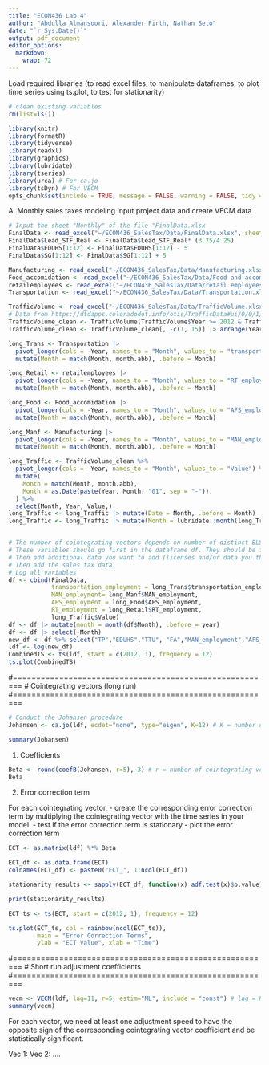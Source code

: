 ```yaml
---
title: "ECON436 Lab 4"
author: "Abdulla Almansoori, Alexander Firth, Nathan Seto"
date: "`r Sys.Date()`"
output: pdf_document
editor_options: 
  markdown: 
    wrap: 72
---
```


Load required libraries (to read excel files, to manipulate dataframes, to plot time series using ts.plot, to test for stationarity)

```r

# clean existing variables
rm(list=ls())

library(knitr)
library(formatR)
library(tidyverse)
library(readxl)
library(graphics)
library(lubridate)
library(tseries)
library(urca) # For ca.jo
library(tsDyn) # For VECM
opts_chunk$set(include = TRUE, message = FALSE, warning = FALSE, tidy = TRUE)
```


A. Monthly sales taxes modeling
Input project data and create VECM data

```r
# Input the sheet "Monthly" of the file "FinalData.xlsx
FinalData <- read_excel("~/ECON436_SalesTax/Data/FinalData.xlsx", sheet = 1)
FinalData$Lead_STF_Real <- FinalData$Lead_STF_Real* (3.75/4.25)
FinalData$EDUHS[1:12] <- FinalData$EDUHS[1:12] - 5
FinalData$SG[1:12] <- FinalData$SG[1:12] + 5

Manufacturing <- read_excel("~/ECON436_SalesTax/Data/Manufacturing.xlsx")
Food_accomidation <- read_excel("~/ECON436_SalesTax/Data/Food and accomidation.xlsx")
retailemployees <- read_excel("~/ECON436_SalesTax/Data/retail employees.xlsx")
Transportation <- read_excel("~/ECON436_SalesTax/Data/Transportation.xlsx")

TrafficVolume <- read_excel("~/ECON436_SalesTax/Data/TrafficVolume.xlsx") 
# Data from https://dtdapps.coloradodot.info/otis/TrafficData#ui/0/0/1/station/000127/criteria/27425//false/true/
TrafficVolume_clean <- TrafficVolume[TrafficVolume$Year >= 2012 & TrafficVolume$Year <= 2024, ]
TrafficVolume_clean <- TrafficVolume_clean[, -c(1, 15)] |> arrange(Year)

long_Trans <- Transportation |> 
  pivot_longer(cols = -Year, names_to = "Month", values_to = "transportation_employment") |> 
  mutate(Month = match(Month, month.abb), .before = Month)

long_Retail <- retailemployees |> 
  pivot_longer(cols = -Year, names_to = "Month", values_to = "RT_employment") |> 
  mutate(Month = match(Month, month.abb), .before = Month)

long_Food <- Food_accomidation |> 
  pivot_longer(cols = -Year, names_to = "Month", values_to = "AFS_employment") |> 
  mutate(Month = match(Month, month.abb), .before = Month)

long_Manf <- Manufacturing |> 
  pivot_longer(cols = -Year, names_to = "Month", values_to = "MAN_employment") |> 
  mutate(Month = match(Month, month.abb), .before = Month)

long_Traffic <- TrafficVolume_clean %>%
  pivot_longer(cols = -Year, names_to = "Month", values_to = "Value") %>%
  mutate(
    Month = match(Month, month.abb),
    Month = as.Date(paste(Year, Month, "01", sep = "-")),
  ) %>%
  select(Month, Year, Value,)
long_Traffic <- long_Traffic |> mutate(Date = Month, .before = Month)
long_Traffic <- long_Traffic |> mutate(Month = lubridate::month(long_Traffic$Date))


# The number of cointegrating vectors depends on number of distinct BLS categories that you think are determined by the economic conditions of Larimer county.
# These variables should go first in the dataframe df. They should be followed by the variables that are driven state or country-level conditions.
# Then add additional data you want to add (licenses and/or data you think is cointegrated with the sales tax data).
# Then add the sales tax data.
# Log all variables
df <- cbind(FinalData, 
            transportation_employment = long_Trans$transportation_employment, 
            MAN_employment= long_Manf$MAN_employment, 
            AFS_employment = long_Food$AFS_employment, 
            RT_employment = long_Retail$RT_employment,
            long_Traffic$Value)
df <- df |> mutate(month = month(df$Month), .before = year)
df <- df |> select(-Month)
new_df <- df %>% select("TP","EDUHS","TTU", "FA","MAN_employment","AFS_employment","RT_employment","long_Traffic$Value" )
ldf <- log(new_df)
CombinedTS <- ts(ldf, start = c(2012, 1), frequency = 12)
ts.plot(CombinedTS)
```


#========================================================
# Cointegrating vectors (long run)
#========================================================

```r
# Conduct the Johansen procedure
Johansen <- ca.jo(ldf, ecdet="none", type="eigen", K=12) # K = number of periods in a year (4 if quarterly data, 12 if monthly data)

summary(Johansen)
```

1. Coefficients
```r
Beta <- round(coefB(Johansen, r=5), 3) # r = number of cointegrating vectors
Beta
```


2. Error correction term

For each cointegrating vector, 
- create the corresponding error correction term by multiplying the cointegrating vector with the time series in your model.
- test if the error correction term is stationary
- plot the error correction term

```r
ECT <- as.matrix(ldf) %*% Beta

ECT_df <- as.data.frame(ECT)
colnames(ECT_df) <- paste0("ECT_", 1:ncol(ECT_df))

stationarity_results <- sapply(ECT_df, function(x) adf.test(x)$p.value)

print(stationarity_results)

ECT_ts <- ts(ECT, start = c(2012, 1), frequency = 12) 

ts.plot(ECT_ts, col = rainbow(ncol(ECT_ts)), 
        main = "Error Correction Terms",
        ylab = "ECT Value", xlab = "Time")

```

#========================================================
# Short run adjustment coefficients
#========================================================

```r
vecm <- VECM(ldf, lag=11, r=5, estim="ML", include = "const") # lag = K-1
summary(vecm)
```

For each vector, we need at least one adjustment speed to have the opposite sign of the corresponding cointegrating vector coefficient and be statistically significant.

Vec 1: 
Vec 2:
....

